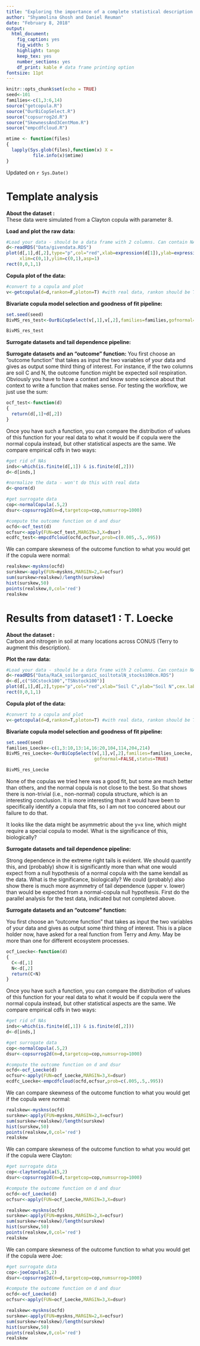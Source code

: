 ---
title: "Exploring the importance of a complete statistical description of dependence in ecology and evolution"
author: "Shyamolina Ghosh and Daniel Reuman"
date: "February 8, 2018"
output: 
  html_document:
    fig_caption: yes
    fig_width: 5
    highlight: tango
    keep_tex: yes
    number_sections: yes
    df_print: kable # data frame printing option
fontsize: 11pt
---

```{r setup, echo=FALSE}
knitr::opts_chunk$set(echo = TRUE)
seed<-101
families<-c(1,3:6,14)
source("getcopula.R")
source("OurBiCopSelect.R")
source("copsurrog2d.R")
source("SkewnessAnd3CentMom.R")
source("empcdfcloud.R")
```

<!--A function needed for caching-->
```{r echo=F}
mtime <- function(files)
{
  lapply(Sys.glob(files),function(x) X =   
          file.info(x)$mtime)
}
```

Updated on `r Sys.Date()`

# Template analysis

**About the dataset :**  
These data were simulated from a Clayton copula with parameter 8.

**Load and plot the raw data:**  
```{r load_data_test, echo=F}
#Load your data - should be a data frame with 2 columns. Can contain NAs.
d<-readRDS("Data/givendata.RDS")
plot(d[,1],d[,2],type="p",col="red",xlab=expression(d[1]),ylab=expression(d[2]),cex.lab=1,
     xlim=c(0,1),ylim=c(0,1),asp=1)
rect(0,0,1,1)
```

**Copula plot of the data:**  
```{r rankandplot_test, echo=F}
#convert to a copula and plot
v<-getcopula(d=d,rankon=F,ploton=T) #with real data, rankon should be T
```

**Bivariate copula model selection and goodness of fit pipeline:**  
```{r bivmodselect_test, echo=F, cache=T, cache.extra=list(seed,v,families,mtime("OurBiCopSelect.R"))}
set.seed(seed)
BivMS_res_test<-OurBiCopSelect(v[,1],v[,2],families=families,gofnormal=FALSE,status=TRUE)
```

```{r}
BivMS_res_test
```

**Surrogate datasets and tail dependence pipeline:**
<!--Use normal-copula surrogates, calculate upper and lower tail dependence stats for
real data and for the surrogates, and compare in the usual way. Also for the difference
of the two stats (to measure asymmetry of tail dependence). Have to decide what tail 
dependence stat to use.-->

**Surrogate datasets and an "outcome" function:**
You first choose an "outcome function" that takes as input the two variables of your 
data and gives as output some third thing of interest. For instance, if the two columns
are soil C and N, the outcome function might be expected soil respiration. Obviously
you have to have a context and know some science about that context to write a function
that makes sense. For testing the workflow, we just use the sum:

```{r}
ocf_test<-function(d)
{
  return(d[,1]+d[,2])
}
```

Once you have such a function, you can compare the distribution of values of this
function for your real data to what it would be if copula were the normal copula
instead, but other statistical aspects are the same. We compare empirical cdfs in
two ways:

```{r outcomefunc_test, echo=F, cache=T, cache.extra=list(seed,d,mtime("copsurrog2d.R"),mtime("empcdfcloud.R"))}
#get rid of NAs
inds<-which(is.finite(d[,1]) & is.finite(d[,2]))
d<-d[inds,]

#normalize the data - won't do this with real data
d<-qnorm(d)

#get surrogate data
cop<-normalCopula(.5,2)
dsur<-copsurrog2d(m=d,targetcop=cop,numsurrog=1000)

#compute the outcome function on d and dsur
ocfd<-ocf_test(d)
ocfsur<-apply(FUN=ocf_test,MARGIN=3,X=dsur)
ecdfc_test<-empcdfcloud(ocfd,ocfsur,prob=c(0.005,.5,.995))
```

We can compare skewness of the outcome function to what you 
would get if the copula were normal:

```{r echo=F}
realskew<-myskns(ocfd)
surskew<-apply(FUN=myskns,MARGIN=2,X=ocfsur)
sum(surskew>realskew)/length(surskew)
hist(surskew,50)
points(realskew,0,col='red')
realskew
```

# Results from dataset1 : T. Loecke

**About the dataset :**  
Carbon and nitrogen in soil at many locations across CONUS (Terry to augment this description).

**Plot the raw data:**  
```{r load_data_Loecke, echo=F}
#Load your data - should be a data frame with 2 columns. Can contain NAs.
d<-readRDS("Data/RaCA_soilorganicC_soiltotalN_stocks100cm.RDS")
d<-d[,c("SOCstock100","TSNstock100")]
plot(d[,1],d[,2],type="p",col="red",xlab="Soil C",ylab="Soil N",cex.lab=1)
rect(0,0,1,1)
```

**Copula plot of the data:**  
```{r rankandplot_Loecke, echo=F}
#convert to a copula and plot
v<-getcopula(d=d,rankon=T,ploton=T) #with real data, rankon should be T
```

**Bivariate copula model selection and goodness of fit pipeline:**  
```{r bivmodselect_Loecke, echo=F, cache=T, cache.extra=list(seed,v)}
set.seed(seed)
families_Loecke<-c(1,3:10,13:14,16:20,104,114,204,214)
BivMS_res_Loecke<-OurBiCopSelect(v[,1],v[,2],families=families_Loecke,
                                 gofnormal=FALSE,status=TRUE)
```

```{r}
BivMS_res_Loecke
```

None of the copulas we tried here was a good fit, but some are much 
better than others, and the normal copula is not close to the best. 
So that shows there is non-trivial (i.e., non-normal) copula structure, which is an interesting conclusion. It is more interesting than it would have been to specifically identify a copula that fits, so I am not too concered about our failure to do that.

It looks like the data might be asymmetric about the y=x line, which
might require a special copula to model. What is the significance of this,
biologically?

**Surrogate datasets and tail dependence pipeline:**
<!--Use normal-copula surrogates, calculate upper and lower tail dependence stats for
real data and for the surrogates, and compare in the usual way. Also for the difference
of the two stats (to measure asymmetry of tail dependence). Have to decide what tail 
dependence stat to use.-->

Strong dependence in the extreme right tails is evident. We should
quantify this, and (probably) show it is significantly more than what one would expect from a null hypothesis of a normal copula with the same kendall as the data. What is the significance, biologically? We could (probably) also show there is much more asymmetry of tail dependence (upper v. lower) than would be expected from a normal-copula null hypothesis. First do the parallel analysis for the test data, indicated but not completed above.

**Surrogate datasets and an "outcome" function:**

You first choose an "outcome function" that takes as input the two variables of your 
data and gives as output some third thing of interest. This is a place holder now, 
have asked for a real function from Terry and Amy. May be more than one for different
ecosystem processes.
```{r}
ocf_Loecke<-function(d)
{
  C<-d[,1]
  N<-d[,2]
  return(C+N)
}
```

Once you have such a function, you can compare the distribution of values of this
function for your real data to what it would be if copula were the normal copula
instead, but other statistical aspects are the same. We compare empirical cdfs in two ways:

```{r outcomefunc_Loecke, echo=F, cache=T, cache.extra=list(seed,d,mtime("copsurrog2d.R"),mtime("empcdfcloud.R"))}
#get rid of NAs
inds<-which(is.finite(d[,1]) & is.finite(d[,2]))
d<-d[inds,]

#get surrogate data
cop<-normalCopula(.5,2)
dsur<-copsurrog2d(m=d,targetcop=cop,numsurrog=1000)

#compute the outcome function on d and dsur
ocfd<-ocf_Loecke(d)
ocfsur<-apply(FUN=ocf_Loecke,MARGIN=3,X=dsur)
ecdfc_Loecke<-empcdfcloud(ocfd,ocfsur,prob=c(.005,.5,.995))
```

We can compare skewness of the outcome function to what you 
would get if the copula were normal:

```{r echo=F}
realskew<-myskns(ocfd)
surskew<-apply(FUN=myskns,MARGIN=2,X=ocfsur)
sum(surskew>realskew)/length(surskew)
hist(surskew,50)
points(realskew,0,col='red')
realskew
```

We can compare skewness of the outcome function to what you 
would get if the copula were Clayton:

```{r echo=F}
#get surrogate data
cop<-claytonCopula(5,2)
dsur<-copsurrog2d(m=d,targetcop=cop,numsurrog=1000)

#compute the outcome function on d and dsur
ocfd<-ocf_Loecke(d)
ocfsur<-apply(FUN=ocf_Loecke,MARGIN=3,X=dsur)

realskew<-myskns(ocfd)
surskew<-apply(FUN=myskns,MARGIN=2,X=ocfsur)
sum(surskew>realskew)/length(surskew)
hist(surskew,50)
points(realskew,0,col='red')
realskew
```

We can compare skewness of the outcome function to what you 
would get if the copula were Joe:

```{r echo=F}
#get surrogate data
cop<-joeCopula(5,2)
dsur<-copsurrog2d(m=d,targetcop=cop,numsurrog=1000)

#compute the outcome function on d and dsur
ocfd<-ocf_Loecke(d)
ocfsur<-apply(FUN=ocf_Loecke,MARGIN=3,X=dsur)

realskew<-myskns(ocfd)
surskew<-apply(FUN=myskns,MARGIN=2,X=ocfsur)
sum(surskew>realskew)/length(surskew)
hist(surskew,50)
points(realskew,0,col='red')
realskew
```